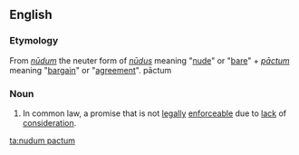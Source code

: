==English==

===Etymology===
From {{etyl|la}} ''[[nudum#Latin|nūdum]]'' the neuter form of ''[[nudus#Latin|nūdus]]'' meaning "[[nude]]" or "[[bare]]" + ''[[pactum#Latin|pāctum]]'' meaning "[[bargain]]" or "[[agreement]]".
pāctum

===Noun===
{{en-noun|head=[[nudus#Latin|nudum]] [[pactum]]|nudum pacta}}

# {{legal}} In common law, a promise that is not [[legally]] [[enforceable]] due to [[lack]] of [[consideration]].

[[ta:nudum pactum]]